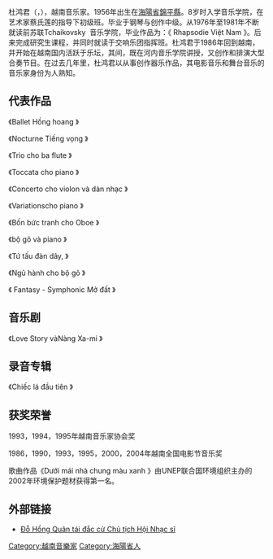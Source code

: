 {{multiple issues|
{{blpunsourced|time=2015-01-20T15:37:15+00:00}}
{{copyedit|time=2015-01-20T15:37:15+00:00}}
{{expand|time=2015-01-20T15:37:15+00:00}}
}}
杜鸿君（{{lang-vi|Đỗ Hồng Quân}}，{{bd|1956年|8月1日||}}），越南音乐家。1956年出生在[[海陽省|海陽省]][[錦平縣|錦平縣]]。8岁时入学音乐学院，在艺术家蔡氏莲的指导下初级班。毕业于钢琴与创作中级。从1976年至1981年不断就读前苏联Tchaikovsky  音乐学院，毕业作品为：《 Rhapsodie Việt Nam 》。后来完成研究生课程，并同时就读于交响乐团指挥班。杜鸿君于1986年回到越南，并开始在越南国内活跃于乐坛，其间，既在河内音乐学院讲授，又创作和排演大型合奏节目。在过去几年里，杜鸿君以从事创作器乐作品，其电影音乐和舞台音乐的音乐家身份为人熟知。

== 代表作品 ==
《Ballet Hồng hoang 》

《Nocturne Tiếng vọng 》

《Trio cho ba flute 》

《Toccata cho piano 》

《Concerto cho violon và dàn nhạc 》

《Variationscho piano 》

《Bốn bức tranh cho Oboe 》

《bộ gõ và piano 》

《Tứ tấu đàn dây, 》

《Ngũ hành cho bộ gõ 》

《 Fantasy - Symphonic Mở đất 》

== 音乐剧 ==
《Love Story vàNàng Xa-mi 》
== 录音专辑 ==
《Chiếc lá đầu tiên 》
== 获奖荣誉 ==
1993，1994，1995年越南音乐家协会奖

1986，1990，1993，1995，2000，2004年越南全国电影节音乐奖

歌曲作品《Dưới mái nhà chung màu xanh 》由UNEP联合国环境组织主办的2002年环境保护题材获得第一名。

== 外部链接 ==
*[http://giaitri.vnexpress.net/tin-tuc/nhac/lang-nhac/do-hong-quan-tai-dac-cu-chu-tich-hoi-nhac-si-1908544.html Đỗ Hồng Quân tái đắc cử Chủ tịch Hội Nhạc sĩ] {{Wayback|url=http://giaitri.vnexpress.net/tin-tuc/nhac/lang-nhac/do-hong-quan-tai-dac-cu-chu-tich-hoi-nhac-si-1908544.html |date=20150120142840 }}

[[Category:越南音樂家|Category:越南音樂家]]
[[Category:海陽省人|Category:海陽省人]]